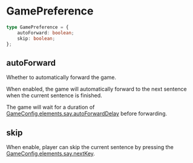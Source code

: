 # GamePreference

```typescript
type GamePreference = {
    autoForward: boolean;
    skip: boolean;
};
```

## autoForward

Whether to automatically forward the game.

When enabled, the game will automatically forward to the next sentence when the current sentence is finished.

The game will wait for a duration of [GameConfig.elements.say.autoForwardDelay](./GameConfig#autoForwardDelay) before forwarding.

## skip

When enable, player can skip the current sentence by pressing the [GameConfig.elements.say.nextKey](./GameConfig#nextKey).
